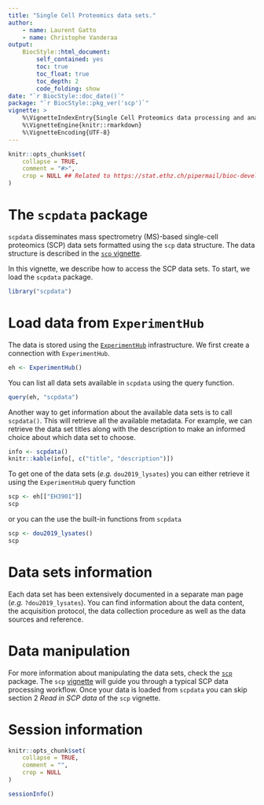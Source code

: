 ```yaml
---
title: "Single Cell Proteomics data sets."
author:
    - name: Laurent Gatto
    - name: Christophe Vanderaa
output:
    BiocStyle::html_document:
        self_contained: yes
        toc: true
        toc_float: true
        toc_depth: 2
        code_folding: show
date: "`r BiocStyle::doc_date()`"
package: "`r BiocStyle::pkg_ver('scp')`"
vignette: >
    %\VignetteIndexEntry{Single Cell Proteomics data processing and analysis}
    %\VignetteEngine{knitr::rmarkdown}
    %\VignetteEncoding{UTF-8}
---
```


```r
knitr::opts_chunk$set(
    collapse = TRUE,
    comment = "#>",
    crop = NULL ## Related to https://stat.ethz.ch/pipermail/bioc-devel/2020-April/016656.html
)
```

# The `scpdata` package

`scpdata` disseminates mass spectrometry (MS)-based single-cell 
proteomics (SCP) data sets formatted using the `scp` data structure. 
The data structure is described in the 
[`scp` vignette](http://www.bioconductor.org/packages/release/bioc/vignettes/scp/inst/doc/scp.html).

In this vignette, we describe how to access the SCP data sets. To 
start, we load the `scpdata` package.
    
```r
library("scpdata")
```

# Load data from `ExperimentHub`

The data is stored using the 
[`ExperimentHub`](https://bioconductor.org/packages/release/bioc/html/ExperimentHub.html) 
infrastructure. We first create a connection with `ExperimentHub`. 

```r
eh <- ExperimentHub()
```

You can list all data sets available in `scpdata` using the query 
function.

```r
query(eh, "scpdata")
```

Another way to get information about the available data sets is to 
call `scpdata()`. This will retrieve all the available metadata. For 
example, we can retrieve the data set titles along with the 
description to make an informed choice about which data set to choose.

```r
info <- scpdata()
knitr::kable(info[, c("title", "description")])
```
To get one of the data sets (*e.g.* `dou2019_lysates`) you can either 
retrieve it using the `ExperimentHub` query function 

```r
scp <- eh[["EH3901"]]
scp
```

or you can the use the built-in functions from `scpdata` 

```r
scp <- dou2019_lysates()
scp
```

# Data sets information

Each data set has been extensively documented in a separate man page 
(*e.g.* `?dou2019_lysates`). You can find information about the data 
content, the acquisition protocol, the data collection procedure as 
well as the data sources and reference.

# Data manipulation 

For more information about manipulating the data sets, check the 
[`scp`](http://bioconductor.org/packages/release/bioc/html/scp.html) 
package. The `scp` 
[vignette](http://bioconductor.org/packages/release/bioc/vignettes/scp/inst/doc/scp.html) 
will guide you through a typical SCP data processing workflow. Once 
your data is loaded from `scpdata` you can skip section 2 
*Read in SCP data* of the `scp` vignette.

# Session information {-}

```r
knitr::opts_chunk$set(
    collapse = TRUE,
    comment = "",
    crop = NULL
)
```

```r
sessionInfo()
```
